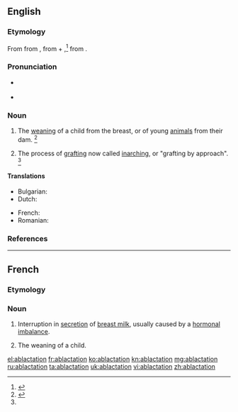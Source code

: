 ==English==

===Etymology===
From {{etyl|enm|en}} {{term|ablactacioun|lang=enm}} from {{etyl|LL.|en}} {{term|ablactatio|lang=la}}, {{term/t|la|ablactō||to wean}} from {{etyl|la|en}} {{term|ab||without|lang=la}} + {{term|lacto||suckle|lang=la}},<ref name=SOED>{{reference-book | last =| first = | authorlink =  | coauthors =  | editor =Brown, Lesley  | others =  | title = The Shorter Oxford English Dictionary | origdate =  | origyear = 1933| origmonth =  | url =  | format =  | accessdate =  | accessyear =  | accessmonth =  | edition = 5th | date =  | year =2003| month =  | publisher =Oxford University Press  | location =Oxford, UK | language =  | id =  | doi = | isbn =978-0-19-860575-7 | lccn = | ol = | pages =5| chapter =  | chapterurl =  | quote =}}</ref> from {{term|lac||milk|lang=la}}.

===Pronunciation===
* {{a|US}} {{IPA|/ˌæbˌlækˈteɪ.ʃn̩/}}
* {{rhymes|eɪʃən}}

===Noun===
{{en-noun}}

# The [[weaning]] of a child from the breast, or of young [[animal]]s from their dam. {{defdate|First attested from around (1350 to 1470).}}<ref name=SOED>{{reference-book | last =| first = | authorlink =  | coauthors =  | editor =Brown, Lesley  | others =  | title = The Shorter Oxford English Dictionary | origdate =  | origyear = 1933| origmonth =  | url =  | format =  | accessdate =  | accessyear =  | accessmonth =  | edition = 5th | date =  | year =2003| month =  | publisher =Oxford University Press  | location =Oxford, UK | language =  | id =  | doi = | isbn =978-0-19-860575-7 | lccn = | ol = | pages =5| chapter =  | chapterurl =  | quote =}}</ref>
# {{context|obsolete|horticulture|lang=en}} The process of [[grafting]] now called [[inarching]], or "grafting by approach". {{defdate|Attested from the late 17<sup>th</sup> century until the early 19<sup>th</sup> century.}}<ref name=SOED/>

====Translations====
{{trans-top|weaning}}
* Bulgarian: {{t-|bg|аблактация|f|tr=ablaktátsiya}}
* Dutch: {{t-|nl|borstvoeding|f}}
{{trans-mid}}
* French: {{t+|fr|sevrage|m}}
* Romanian: {{t+|ro|ablactație|f}}
{{trans-bottom}}

===References===
<references/>

----

==French==

===Etymology===
{{prefix|ab|lactation|lang=fr}}

===Noun===
{{fr-noun|f}}

# {{context|medicine|lang=fr}} Interruption in [[secretion]] of [[breast milk]], usually caused by a [[hormonal]] [[imbalance]].
# {{context|medicine|archaic|lang=fr}} The weaning of a child.

[[el:ablactation]]
[[fr:ablactation]]
[[ko:ablactation]]
[[kn:ablactation]]
[[mg:ablactation]]
[[ru:ablactation]]
[[ta:ablactation]]
[[uk:ablactation]]
[[vi:ablactation]]
[[zh:ablactation]]